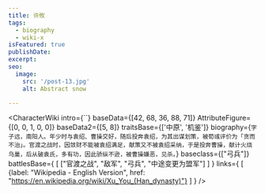 ```yaml
---
title: 许攸
tags:
  - biography
  - wiki-x
isFeatured: true
publishDate:
excerpt:
seo:
  image:
    src: '/post-13.jpg'
    alt: Abstract snow

---
```



<CharacterWiki
  intro={``}
  baseData={[42, 68, 36, 88, 71]}
  AttributeFigure={[0, 0, 1, 0, 0]}
  baseData2={[5, 8]}
  traitsBase={['中原', '机鉴']}
  biography={`字子远，南阳人。年少时与袁绍、曹操交好，随后投奔袁绍，为其出谋划策，被荀彧评价为「贪而不治」。官渡之战时，因敛财不能被袁绍满足，献策又不被袁绍采纳，于是投奔曹操，献计火烧乌巢，后从破袁氏，多有功，因此骄纵不逊，被曹操嫌恶，见杀。`}
  baseclass={["弓兵"]}
  battlesBase={
    [
      ["官渡之战", "敌军", "弓兵", "中途变更为盟军"]
    ]
  }
  links={
    [
      {label: "Wikipedia - English Version", href: "https://en.wikipedia.org/wiki/Xu_You_(Han_dynasty)"}
    ]
  }
/>
